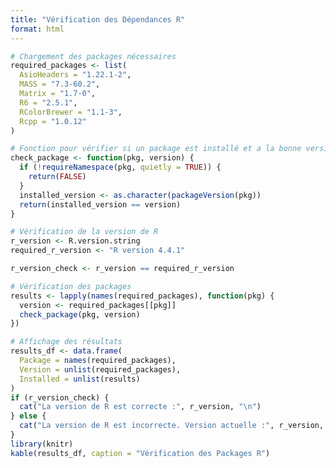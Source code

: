 ```yaml
---
title: "Vérification des Dépendances R"
format: html
---
```


```R
# Chargement des packages nécessaires
required_packages <- list(
  AsioHeaders = "1.22.1-2",
  MASS = "7.3-60.2",
  Matrix = "1.7-0",
  R6 = "2.5.1",
  RColorBrewer = "1.1-3",
  Rcpp = "1.0.12"
)

# Fonction pour vérifier si un package est installé et a la bonne version
check_package <- function(pkg, version) {
  if (!requireNamespace(pkg, quietly = TRUE)) {
    return(FALSE)
  }
  installed_version <- as.character(packageVersion(pkg))
  return(installed_version == version)
}

# Vérification de la version de R
r_version <- R.version.string
required_r_version <- "R version 4.4.1"

r_version_check <- r_version == required_r_version

# Vérification des packages
results <- lapply(names(required_packages), function(pkg) {
  version <- required_packages[[pkg]]
  check_package(pkg, version)
})

# Affichage des résultats
results_df <- data.frame(
  Package = names(required_packages),
  Version = unlist(required_packages),
  Installed = unlist(results)
)
if (r_version_check) {
  cat("La version de R est correcte :", r_version, "\n")
} else {
  cat("La version de R est incorrecte. Version actuelle :", r_version, " Version requise :", required_r_version, "\n")
}
library(knitr)
kable(results_df, caption = "Vérification des Packages R")
```